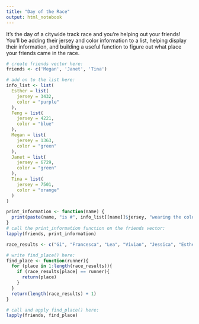 ```yaml
---
title: "Day of the Race"
output: html_notebook
---
```


It’s the day of a citywide track race and you’re helping out your friends! You’ll be adding their jersey and color information to a list, helping display their information, and building a useful function to figure out what place your friends came in the race.

```r
# create friends vector here:
friends <- c('Megan', 'Janet', 'Tina')
```

```r
# add on to the list here:
info_list <- list(
  Esther = list(
    jersey = 3432,
    color = "purple"
  ),
  Feng = list(
    jersey = 4221,
    color = "blue"
  ),
  Megan = list(
    jersey = 1363,
    color = "green"
  ),
  Janet = list(
    jersey = 6729,
    color = "green"
  ),
  Tina = list(
    jersey = 7501,
    color = "orange"
  )
)
```

```r
print_information <- function(name) {
  print(paste(name, "is #", info_list[[name]]$jersey, "wearing the color", info_list[[name]]$color))
}
# call the print_information function on the friends vector:
lapply(friends, print_information)
```

```r
race_results <- c("Gi", "Francesca", "Lea", "Vivian", "Jessica", "Esther", "Mary", "Yasmina", "Megan", "Janet", "Tiffany", "Kishan", "Feng", "Z", "Tina")
```

```r
# write find_place() here:
find_place <- function(runner){
  for (place in 1:length(race_results)){
    if (race_results[place] == runner){
      return(place)
    }
  }
  return(length(race_results) + 1)
}

```


```r
# call and apply find_place() here:
lapply(friends, find_place)

```